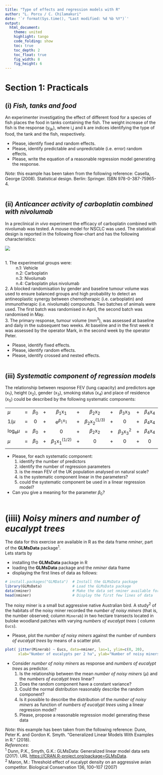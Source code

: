 ```yaml
---
title: "Type of effects and regression models with R" 
author: "L. Porcu / C. Chilamakuri"
date: '`r format(Sys.time(), "Last modified: %d %b %Y")`'
output:
  html_document:
    theme: united 
    highlight: tango
    code_folding: show    
    toc: true           
    toc_depth: 2       
    toc_float: true     
    fig_width: 8
    fig_height: 6
---
```

# Section 1: Practicals

## (i) *Fish, tanks and food*

An experimenter investigating the effect of different food for a species of fish places the food in tanks containing the fish. The weight increase of the fish is the response (y<sub>ijk</sub>), where i,j and k are indices identifying the type of food, the tank and the fish, respectively.

* Please, identify fixed and random effects. <br/>
* Please, identify predictable and unpredictable (i.e. error) random effects. <br/> 
* Please, write the equation of a reasonable regression model generating the response. <br/>

*Note:* this example has been taken from the following reference: Casella, George (2008). Statistical design. Berlin: Springer. ISBN 978-0-387-75965-4.
<br>
<br>

## (ii) *Anticancer activity of carboplatin combined with nivolumab*
In a preclinical *in vivo* experiment the efficacy of carboplatin combined with nivolumab was tested. A mouse model for NSCLC was used. The statistical design is reported in the following flow-chart and has the following characteristics: 

![](../ppts/Statistical_design.jpeg)


<br/>
1. The experimental groups were: <br/>
&nbsp; &nbsp; &nbsp;&nbsp; &nbsp; n.1: Vehicle <br/>
&nbsp; &nbsp; &nbsp;&nbsp; &nbsp; n.2: Carboplatin <br/> 
&nbsp; &nbsp; &nbsp;&nbsp; &nbsp; n.3: Nivolumab <br/> 
&nbsp; &nbsp; &nbsp;&nbsp; &nbsp; n.4: Carboplatin plus nivolumab <br/>
2. A blocked randomisation by gender and baseline tumour volume was used to ensure balanced groups and high probability to detect an antineoplastic synergy between chemotherapic (i.e. carboplatin) and immunotherapic (i.e. nivolumab) compounds. Two batches of animals were used. The first batch was randomised in April, the second batch was randomised in May. <br/>
3. The primary response, tumour volume (mm<sup>3</sup>), was assessed at baseline and daily in the subsequent two weeks. At baseline and in the first week it was assessed by the operator Mark, in the second week by the operator Peter. <br/>

* Please, identify fixed effects. <br/>
* Please, identify random effects. <br/>
* Please, identify crossed and nested effects. <br/>
<br>

## (iii) *Systematic component of regression models*

The relationship between response FEV (lung capacity) and predictors age (x<sub>1</sub>), height (x<sub>2</sub>), gender (x<sub>3</sub>), smoking status (x<sub>4</sub>) and place of residence (x<sub>5</sub>) could be described by the following systematic components:

||||||||||||||
|:----|:----|:----:|:----:|:----:|:----:|:----:|:----:|:----:|:----:|:----:|:----:|:----:|
|$\mu$|=|$\beta$<sub>0</sub>|+|$\beta$<sub>1</sub>x<sub>1</sub>|+|$\beta$<sub>2</sub>x<sub>2</sub>|+|$\beta$<sub>3</sub>x<sub>3</sub>|+|$\beta$<sub>4</sub>x<sub>4</sub>|+|$\beta$<sub>5</sub>x<sub>5</sub>|
|1/$\mu$|=|0|+|e<sup>$\beta$<sub>1</sub>x<sub>1</sub></sup>|+|$\beta$<sub>2</sub>x<sub>2</sub><sup>(1/3)</sup>|+|0|+|$\beta$<sub>4</sub>x<sub>4</sub>|+|0|
|log<sub>e</sub>$\mu$|=|$\beta$<sub>0</sub>|+|0|+|$\beta$<sub>2</sub>x<sub>2</sub>|+|$\beta$<sub>3</sub>x<sub>3</sub><sup>2</sup>|+|$\beta$<sub>4</sub>x<sub>4</sub>|+|$\beta$<sub>5</sub>x<sup>5</sup>|
|$\mu$|=|$\beta$<sub>0</sub>|+|$\beta_1$x<sub>1</sub><sup>(1/2)</sup>|+|0|+|0|+|0|+|$\beta$<sub>5</sub>x<sub>5</sub>|
|||||||||||||

* Please, for each systematic component:
  1. identify the number of predictors
  2. identify the number of regression parameters
  3. is the mean FEV of the UK population analysed on natural scale?
  4. is the systematic component linear in the parameters?
  5. could the systematic component be used in a linear regression model?
<br>

* Can you give a meaning for the parameter $\beta$<sub>0</sub>?
<br>
<br>

# (iiii) *Noisy miners and number of eucalypt trees*

The data for this exercise are available in R as the data frame *nminer*, part of the **GLMsData** package<sup>1</sup>.  <br/>
Lets starts by <br/>

* installing the **GLMsData** package in R  <br/>
* loading the **GLMsData** package and the *nminer* data frame  <br/>
* displaying the first lines of data as follows:  <br/>

```r
# install.packages("GLMData")  # Install the GLMsData package
library(GLMsData)              # Load the GLMsData package
data(nminer)                   # Make the data set nminer available for use
head(nminer)                   # Display the first few lines of data
```
The noisy miner is a small but aggressive native Australian bird. A study<sup>2</sup> of the habitats of the noisy miner recorded the _number of noisy miners_ (that is, the number observed; column `Minerab`) in two hectare transects located in buloke woodland patches with varying _numbers of eucalypt trees_ ( column `Eucs`). 

* Please, plot the _number of noisy miners_ against the number of _numbers of eucalypt trees_ by means of a scatter plot.
```r
plot( jitter(Minerab) ~ Eucs, data=nminer, las=1, ylim=c(0, 20),
      xlab="Number of eucalypts per 2 ha", ylab="Number of noisy miners" )
```

* Consider _number of noisy miners_ as response and _numbers of eucalypt trees_ as predictor. <br/>
  1. Is the relationship between the mean _number of noisy miners_ ($\mu$) and the _numbers of eucalypt trees_ linear? <br/>
  2. Does the random component have a constant variance?
  3. Could the normal distribution reasonably describe the random component?
  4. Is it possible to describe the distribution of the _number of noisy miners_ as function of _numbers of eucalypt trees_ using a linear regression model?
  5. Please, propose a reasonable regression model generating these data

*Note:* this example has been taken from the following reference: Dunn, Peter K. and Gordon K. Smyth. “Generalized Linear Models With Examples in R.” (2018). <br/>
*References*: <br/>
<sup>1</sup> Dunn, P.K., Smyth, G.K.: GLMsData: Generalized linear model data sets (2017). URL <https://CRAN.R-project.org/package=GLMsData>. <br/>
<sup>2</sup> Maron, M.: Threshold effect of eucalypt density on an aggressive avian competitor. Biological Conservation 136, 100–107 (2007)